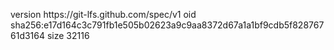 version https://git-lfs.github.com/spec/v1
oid sha256:e17d164c3c791fb1e505b02623a9c9aa8372d67a1a1bf9cdb5f82876761d3164
size 32116
